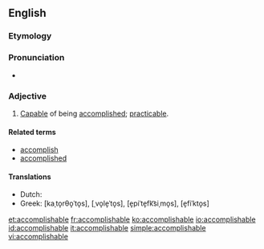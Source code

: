 ==English==

===Etymology===
{{suffix|accomplish|able|lang=en}}

===Pronunciation===
* {{a|US}} {{IPA|/ə.ˈkɒm.plɪʃ.ə.bəl/|lang=en}}

===Adjective===
{{en-adj}}

# [[capable|Capable]] of being [[accomplished]]; [[practicable]].

====Related terms====
* [[accomplish]]
* [[accomplished]]

====Translations====
{{trans-top|capable of being accomplished}}
* Dutch: {{t+|nl|haalbaar}}
* Greek: {{t-check|el|κατορθωτός|m|sc=Grek}} [kaˌto̞rθo̞ˈto̞s], {{t-check|el|βολετός|m|sc=Grek}} [ˌvo̞le̞ˈto̞s], {{t-check|el|επιτεύξιμος|m|sc=Grek}} [e̞piˈte̞fk͡siˌmo̞s], {{t-check|el|εφικτός|m|sc=Grek}} [e̞fiˈkto̞s]
{{trans-mid}}
{{trans-bottom}}

[[et:accomplishable]]
[[fr:accomplishable]]
[[ko:accomplishable]]
[[io:accomplishable]]
[[id:accomplishable]]
[[it:accomplishable]]
[[simple:accomplishable]]
[[vi:accomplishable]]